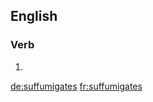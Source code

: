 ==English==

===Verb===
{{head|en|verb form}}

# {{en-third-person singular of|suffumigate}}

[[de:suffumigates]]
[[fr:suffumigates]]